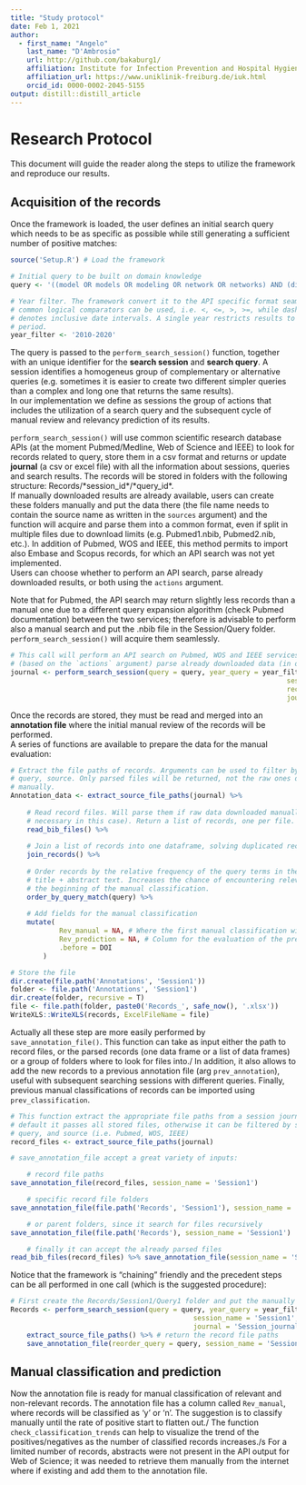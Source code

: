 ```yaml
---
title: "Study protocol"
date: Feb 1, 2021
author:
  - first_name: "Angelo"
    last_name: "D'Ambrosio"
    url: http://github.com/bakaburg1/
    affiliation: Institute for Infection Prevention and Hospital Hygiene, Freiburg University Hospital
    affiliation_url: https://www.uniklinik-freiburg.de/iuk.html
    orcid_id: 0000-0002-2045-5155
output: distill::distill_article
---
```


# Research Protocol


This document will guide the reader along the steps to utilize the framework and reproduce our results.

## Acquisition of the records

Once the framework is loaded, the user defines an initial search query which needs to be as specific as possible while still generating a sufficient number of positive matches:

```r
source('Setup.R') # Load the framework

# Initial query to be built on domain knowledge
query <- '((model OR models OR modeling OR network OR networks) AND (dissemination OR transmission OR spread OR diffusion) AND (nosocomial OR hospital OR "long-term-care" OR "long term care" OR "longterm care" OR "long-term care" OR "healthcare associated") AND (infection OR resistance OR resistant))'

# Year filter. The framework convert it to the API specific format seamlessly.
# common logical comparators can be used, i.e. <, <=, >, >=, while dashes
# denotes inclusive date intervals. A single year restricts results to one year
# period.
year_filter <- '2010-2020'

```

The query is passed to the `perform_search_session()` function, together with an unique identifier for the **search session** and **search query**. A session identifies a homogeneus group of complementary or alternative queries (e.g. sometimes it is easier to create two different simpler queries than a complex and long one that returns the same results).\
In our implementation we define as sessions the group of actions that includes the utilization of a search query and the subsequent cycle of manual review and relevancy prediction of its results.\

`perform_search_session()` will use common scientific research database APIs (at the moment Pubmed/Medline, Web of Science and IEEE) to look for records related to query, store them in a csv format and returns or update **journal** (a csv or excel file) with all the information about sessions, queries and search results. The records will be stored in folders with the following structure: Records/\*session_id\*/\*query_id\*.\
If manually downloaded results are already available, users can create these folders manually and put the data there (the file name needs to contain the source name as written in the `sources` argument) and the function will acquire and parse them into a common format, even if split in multiple files due to download limits (e.g. Pubmed1.nbib, Pubmed2.nib, etc.). In addition of Pubmed, WOS and IEEE, this method permits to import also Embase and Scopus records, for which an API search was not yet implemented.\
Users can choose whether to perform an API search, parse already downloaded results, or both using the `actions` argument.

Note that for Pubmed, the API search may return slightly less records than a manual one due to a different query expansion algorithm (check Pubmed documentation) between the two services; therefore is advisable to perform also a manual search and put the .nbib file in the Session/Query folder. `perform_search_session()` will acquire them seamlessly.

```r
# This call will perform an API search on Pubmed, WOS and IEEE services and/or
# (based on the `actions` argument) parse already downloaded data (in our case, additional Pubmed results and Embase and Scopus results) manually added to the Session1/Query1 folder.
journal <- perform_search_session(query = query, year_query = year_filter,
																	session_name = 'Session1', query_name = 'Query1',
																	records_folder = 'Records',
																	journal = 'Session_journal.csv')

```

Once the records are stored, they must be read and merged into an **annotation file** where the initial manual review of the records will be performed.\
A series of functions are available to prepare the data for the manual evaluation:

```r
# Extract the file paths of records. Arguments can be used to filter by session
# query, source. Only parsed files will be returned, not the raw ones downloaded
# manually.
Annotation_data <- extract_source_file_paths(journal) %>% 
	
	# Read record files. Will parse them if raw data downloaded manually (not
	# necessary in this case). Return a list of records, one per file.
	read_bib_files() %>% 
	
	# Join a list of records into one dataframe, solving duplicated records
	join_records() %>% 
	
	# Order records by the relative frequency of the query terms in the
	# title + abstract text. Increases the chance of encountering relevant records at
	# the beginning of the manual classification.
	order_by_query_match(query) %>% 
	
	# Add fields for the manual classification
	mutate(
			Rev_manual = NA, # Where the first manual classification will be made
			Rev_prediction = NA, # Column for the evaluation of the predicted classes
			.before = DOI
		)

# Store the file
dir.create(file.path('Annotations', 'Session1'))
folder <- file.path('Annotations', 'Session1')
dir.create(folder, recursive = T)
file <- file.path(folder, paste0('Records_', safe_now(), '.xlsx'))
WriteXLS::WriteXLS(records, ExcelFileName = file)
```

Actually all these step are more easily performed by `save_annotation_file()`. This function can take as input either the path to record files, or the parsed records (one data frame or a list of data frames) or a group of folders where to look for files into./
In addition, it also allows to add the new records to a previous annotation file (arg `prev_annotation`), useful with subsequent searching sessions with different queries. Finally, previous manual classifications of records can be imported using `prev_classification`.

```r
# This function extract the appropriate file paths from a session journal. By
# default it passes all stored files, otherwise it can be filtered by session,
# query, and source (i.e. Pubmed, WOS, IEEE)
record_files <- extract_source_file_paths(journal)

# save_annotation_file accept a great variety of inputs:

	# record file paths
save_annotation_file(record_files, session_name = 'Session1')

	# specific record file folders
save_annotation_file(file.path('Records', 'Session1'), session_name = 'Session1')

	# or parent folders, since it search for files recursively
save_annotation_file(file.path('Records'), session_name = 'Session1')

	# finally it can accept the already parsed files
read_bib_files(record_files) %>% save_annotation_file(session_name = 'Session1')

```

Notice that the framework is "chaining" friendly and the precedent steps can be all performed in one call (which is the suggested procedure):

```r
# First create the Records/Session1/Query1 folder and put the manually downloaded files there if you have any. Otherwise the folders will be created automatically
Records <- perform_search_session(query = query, year_query = year_filter,
											 session_name = 'Session1', query_name = 'Query1',
											 journal = 'Session_journal.csv') %>% # perform searches and parse files; save and return the journal
	extract_source_file_paths() %>% # return the record file paths
	save_annotation_file(reorder_query = query, session_name = 'Session1') # read, join, reorder records and save them in the Annotations folder
```


## Manual classification and prediction

Now the annotation file is ready for manual classification of relevant and non-relevant records. The annotation file has a column called `Rev_manual`, where records will be classified as 'y' or 'n'. The suggestion is to classify manually until the rate of positive start to flatten out./
The function `check_classification_trends` can help to visualize the trend of the positives/negatives as the number of classified records increases./s
For a limited number of records, abstracts were not present in the API output for Web of Science; it was needed to retrieve them manually from the internet where if existing and add them to the annotation file.


